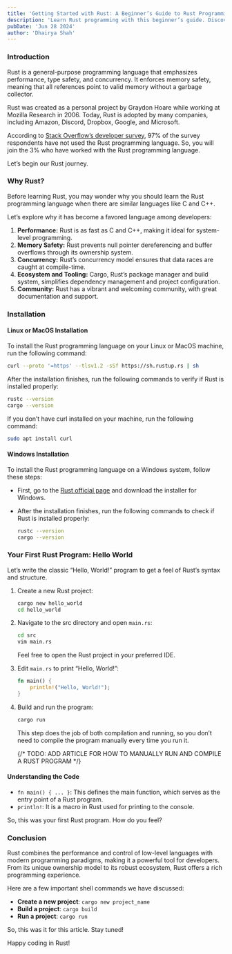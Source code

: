 ```yaml
---
title: 'Getting Started with Rust: A Beginner’s Guide to Rust Programming'
description: 'Learn Rust programming with this beginner’s guide. Discover how to install Rust, write your first ‘Hello, World!’ program, and explore key concepts like ownership, borrowing, and concurrency. Start your journey with Rust today!'
pubDate: 'Jun 28 2024'
author: 'Dhairya Shah'
---
```

### Introduction

Rust is a general-purpose programming language that emphasizes performance, type safety, and concurrency. It enforces memory safety, meaning that all references point to valid memory without a garbage collector.

Rust was created as a personal project by Graydon Hoare while working at Mozilla Research in 2006. Today, Rust is adopted by many companies, including Amazon, Discord, Dropbox, Google, and Microsoft.

According to [Stack Overflow’s developer survey](https://stackoverflow.blog/2020/01/20/what-is-rust-and-why-is-it-so-popular/), 97% of the survey respondents have not used the Rust programming language. So, you will join the 3% who have worked with the Rust programming language.

Let’s begin our Rust journey.

### Why Rust?

Before learning Rust, you may wonder why you should learn the Rust programming language when there are similar languages like C and C++.

Let’s explore why it has become a favored language among developers:

1. **Performance:** Rust is as fast as C and C++, making it ideal for system-level programming.
2. **Memory Safety:** Rust prevents null pointer dereferencing and buffer overflows through its ownership system.
3. **Concurrency:** Rust’s concurrency model ensures that data races are caught at compile-time.
4. **Ecosystem and Tooling:** Cargo, Rust’s package manager and build system, simplifies dependency management and project configuration.
5. **Community:** Rust has a vibrant and welcoming community, with great documentation and support.

### Installation

#### Linux or MacOS Installation

To install the Rust programming language on your Linux or MacOS machine, run the following command:

```bash
curl --proto '=https' --tlsv1.2 -sSf https://sh.rustup.rs | sh
```

After the installation finishes, run the following commands to verify if Rust is installed properly:

```bash
rustc --version
cargo --version
```

If you don’t have curl installed on your machine, run the following command:

```bash
sudo apt install curl
```

#### Windows Installation

To install the Rust programming language on a Windows system, follow these steps:

- First, go to the [Rust official page](https://www.rust-lang.org/tools/install) and download the installer for Windows.
- After the installation finishes, run the following commands to check if Rust is installed properly:

    ```bash
    rustc --version
    cargo --version
    ```

### Your First Rust Program: Hello World

Let’s write the classic “Hello, World!” program to get a feel of Rust’s syntax and structure.

1. Create a new Rust project:
    
    ```bash
    cargo new hello_world
    cd hello_world
    ```
    
2. Navigate to the src directory and open `main.rs`:
    
    ```bash
    cd src
    vim main.rs
    ```
    
    Feel free to open the Rust project in your preferred IDE.
    
3. Edit `main.rs` to print “Hello, World!”:
    
    ```rust
    fn main() {
        println!("Hello, World!");
    }
    ```
    
4. Build and run the program:
    
    ```bash
    cargo run
    ```
    
    This step does the job of both compilation and running, so you don’t need to compile the program manually every time you run it.

    {/* TODO: ADD ARTICLE FOR HOW TO MANUALLY RUN AND COMPILE A RUST PROGRAM */}

#### Understanding the Code

- `fn main() { ... }`: This defines the main function, which serves as the entry point of a Rust program.
- `println!`: It is a macro in Rust used for printing to the console.

So, this was your first Rust program. How do you feel?

### Conclusion

Rust combines the performance and control of low-level languages with modern programming paradigms, making it a powerful tool for developers. From its unique ownership model to its robust ecosystem, Rust offers a rich programming experience.

Here are a few important shell commands we have discussed:

- **Create a new project**: `cargo new project_name`
- **Build a project**: `cargo build`
- **Run a project**: `cargo run`

So, this was it for this article. Stay tuned!

Happy coding in Rust!
